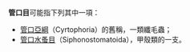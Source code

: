'''管口目'''可能指下列其中一項：
* [[管口亞綱|管口亞綱]]（Cyrtophoria）的舊稱，一類纖毛蟲；
* [[管口水蚤目|管口水蚤目]]（Siphonostomatoida），甲殼類的一支。

{{disambig}}